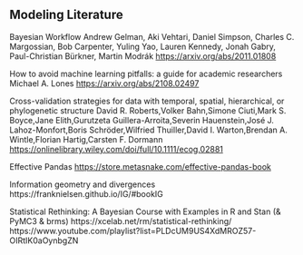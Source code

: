 ## Modeling Literature

Bayesian Workflow
Andrew Gelman, Aki Vehtari, Daniel Simpson, Charles C. Margossian, Bob Carpenter, Yuling Yao, Lauren Kennedy, Jonah Gabry, Paul-Christian Bürkner, Martin Modrák
[https://arxiv.org/abs/2011.01808](https://arxiv.org/abs/2011.01808)

How to avoid machine learning pitfalls: a guide for academic researchers
Michael A. Lones
[https://arxiv.org/abs/2108.02497](https://arxiv.org/abs/2108.02497)

Cross-validation strategies for data with temporal, spatial, hierarchical, or phylogenetic structure
David R. Roberts,Volker Bahn,Simone Ciuti,Mark S. Boyce,Jane Elith,Gurutzeta Guillera-Arroita,Severin Hauenstein,José J. Lahoz-Monfort,Boris Schröder,Wilfried Thuiller,David I. Warton,Brendan A. Wintle,Florian Hartig,Carsten F. Dormann
[https://onlinelibrary.wiley.com/doi/full/10.1111/ecog.02881](https://onlinelibrary.wiley.com/doi/full/10.1111/ecog.02881)

Effective Pandas
[https://store.metasnake.com/effective-pandas-book](https://store.metasnake.com/effective-pandas-book)

Information geometry and divergences
https://franknielsen.github.io/IG/#bookIG

Statistical Rethinking: A Bayesian Course with Examples in R and Stan (& PyMC3 & brms)
https://xcelab.net/rm/statistical-rethinking/
https://www.youtube.com/playlist?list=PLDcUM9US4XdMROZ57-OIRtIK0aOynbgZN